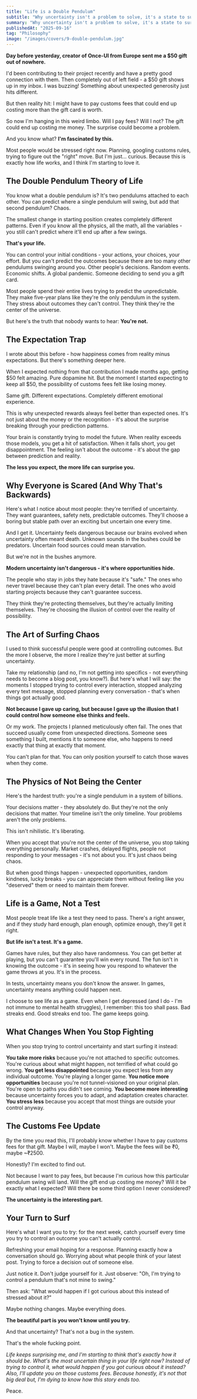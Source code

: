 ```yaml
---
title: "Life is a Double Pendulum"
subtitle: "Why uncertainty isn't a problem to solve, it's a state to surf"
summary: "Why uncertainty isn't a problem to solve, it's a state to surf. How embracing chaos instead of fighting it changes everything about how you experience life."
publishedAt: "2025-09-16"
tag: "Philosophy"
image: "/images/covers/9-double-pendulum.jpg"
---
```


**Day before yesterday, creator of Once-UI from Europe sent me a $50 gift out of nowhere.**

I'd been contributing to their project recently and have a pretty good connection with them. Then completely out of left field - a $50 gift shows up in my inbox. I was buzzing! Something about unexpected generosity just hits different.

But then reality hit: I might have to pay customs fees that could end up costing more than the gift card is worth.

So now I'm hanging in this weird limbo. Will I pay fees? Will I not? The gift could end up costing me money. The surprise could become a problem.

And you know what? **I'm fascinated by this.**

Most people would be stressed right now. Planning, googling customs rules, trying to figure out the "right" move. But I'm just... curious. Because this is exactly how life works, and I think I'm starting to love it.

## The Double Pendulum Theory of Life

You know what a double pendulum is? It's two pendulums attached to each other. You can predict where a single pendulum will swing, but add that second pendulum? Chaos.

The smallest change in starting position creates completely different patterns. Even if you know all the physics, all the math, all the variables - you still can't predict where it'll end up after a few swings.

**That's your life.**

You can control your initial conditions - your actions, your choices, your effort. But you can't predict the outcomes because there are too many other pendulums swinging around you. Other people's decisions. Random events. Economic shifts. A global pandemic. Someone deciding to send you a gift card.

Most people spend their entire lives trying to predict the unpredictable. They make five-year plans like they're the only pendulum in the system. They stress about outcomes they can't control. They think they're the center of the universe.

But here's the truth that nobody wants to hear: **You're not.**

## The Expectation Trap

I wrote about this before - how happiness comes from reality minus expectations. But there's something deeper here.

When I expected nothing from that contribution I made months ago, getting $50 felt amazing. Pure dopamine hit. But the moment I started expecting to keep all $50, the possibility of customs fees felt like losing money.

Same gift. Different expectations. Completely different emotional experience.

This is why unexpected rewards always feel better than expected ones. It's not just about the money or the recognition - it's about the surprise breaking through your prediction patterns.

Your brain is constantly trying to model the future. When reality exceeds those models, you get a hit of satisfaction. When it falls short, you get disappointment. The feeling isn't about the outcome - it's about the gap between prediction and reality.

**The less you expect, the more life can surprise you.**

## Why Everyone is Scared (And Why That's Backwards)

Here's what I notice about most people: they're terrified of uncertainty. They want guarantees, safety nets, predictable outcomes. They'll choose a boring but stable path over an exciting but uncertain one every time.

And I get it. Uncertainty feels dangerous because our brains evolved when uncertainty often meant death. Unknown sounds in the bushes could be predators. Uncertain food sources could mean starvation.

But we're not in the bushes anymore.

**Modern uncertainty isn't dangerous - it's where opportunities hide.**

The people who stay in jobs they hate because it's "safe." The ones who never travel because they can't plan every detail. The ones who avoid starting projects because they can't guarantee success.

They think they're protecting themselves, but they're actually limiting themselves. They're choosing the illusion of control over the reality of possibility.

## The Art of Surfing Chaos

I used to think successful people were good at controlling outcomes. But the more I observe, the more I realize they're just better at surfing uncertainty.

Take my relationship (and no, I'm not getting into specifics - not everything needs to become a blog post, you know?). But here's what I will say: the moments I stopped trying to control every interaction, stopped analyzing every text message, stopped planning every conversation - that's when things got actually good.

**Not because I gave up caring, but because I gave up the illusion that I could control how someone else thinks and feels.**

Or my work. The projects I planned meticulously often fail. The ones that succeed usually come from unexpected directions. Someone sees something I built, mentions it to someone else, who happens to need exactly that thing at exactly that moment.

You can't plan for that. You can only position yourself to catch those waves when they come.

## The Physics of Not Being the Center

Here's the hardest truth: you're a single pendulum in a system of billions.

Your decisions matter - they absolutely do. But they're not the only decisions that matter. Your timeline isn't the only timeline. Your problems aren't the only problems.

This isn't nihilistic. It's liberating.

When you accept that you're not the center of the universe, you stop taking everything personally. Market crashes, delayed flights, people not responding to your messages - it's not about you. It's just chaos being chaos.

But when good things happen - unexpected opportunities, random kindness, lucky breaks - you can appreciate them without feeling like you "deserved" them or need to maintain them forever.

## Life is a Game, Not a Test

Most people treat life like a test they need to pass. There's a right answer, and if they study hard enough, plan enough, optimize enough, they'll get it right.

**But life isn't a test. It's a game.**

Games have rules, but they also have randomness. You can get better at playing, but you can't guarantee you'll win every round. The fun isn't in knowing the outcome - it's in seeing how you respond to whatever the game throws at you. It's in the process.

In tests, uncertainty means you don't know the answer. In games, uncertainty means anything could happen next.

I choose to see life as a game. Even when I get depressed (and I do - I'm not immune to mental health struggles), I remember: this too shall pass. Bad streaks end. Good streaks end too. The game keeps going.

## What Changes When You Stop Fighting

When you stop trying to control uncertainty and start surfing it instead:

**You take more risks** because you're not attached to specific outcomes. You're curious about what might happen, not terrified of what could go wrong.
**You get less disappointed** because you expect less from any individual outcome. You're playing a longer game.
**You notice more opportunities** because you're not tunnel-visioned on your original plan. You're open to paths you didn't see coming.
**You become more interesting** because uncertainty forces you to adapt, and adaptation creates character.
**You stress less** because you accept that most things are outside your control anyway.

## The Customs Fee Update

By the time you read this, I'll probably know whether I have to pay customs fees for that gift. Maybe I will, maybe I won't. Maybe the fees will be ₹0, maybe ~₹2500.

Honestly? I'm excited to find out.

Not because I want to pay fees, but because I'm curious how this particular pendulum swing will land. Will the gift end up costing me money? Will it be exactly what I expected? Will there be some third option I never considered?

**The uncertainty is the interesting part.**

## Your Turn to Surf

Here's what I want you to try: for the next week, catch yourself every time you try to control an outcome you can't actually control.

Refreshing your email hoping for a response. Planning exactly how a conversation should go. Worrying about what people think of your latest post. Trying to force a decision out of someone else.

Just notice it. Don't judge yourself for it. Just observe: "Oh, I'm trying to control a pendulum that's not mine to swing."

Then ask: "What would happen if I got curious about this instead of stressed about it?"

Maybe nothing changes. Maybe everything does.

**The beautiful part is you won't know until you try.**

And that uncertainty? That's not a bug in the system.

That's the whole fucking point.

*Life keeps surprising me, and I'm starting to think that's exactly how it should be. What's the most uncertain thing in your life right now? Instead of trying to control it, what would happen if you got curious about it instead?*
*Also, I'll update you on those customs fees. Because honestly, it's not that big deal but, I'm dying to know how this story ends too.*

Peace.